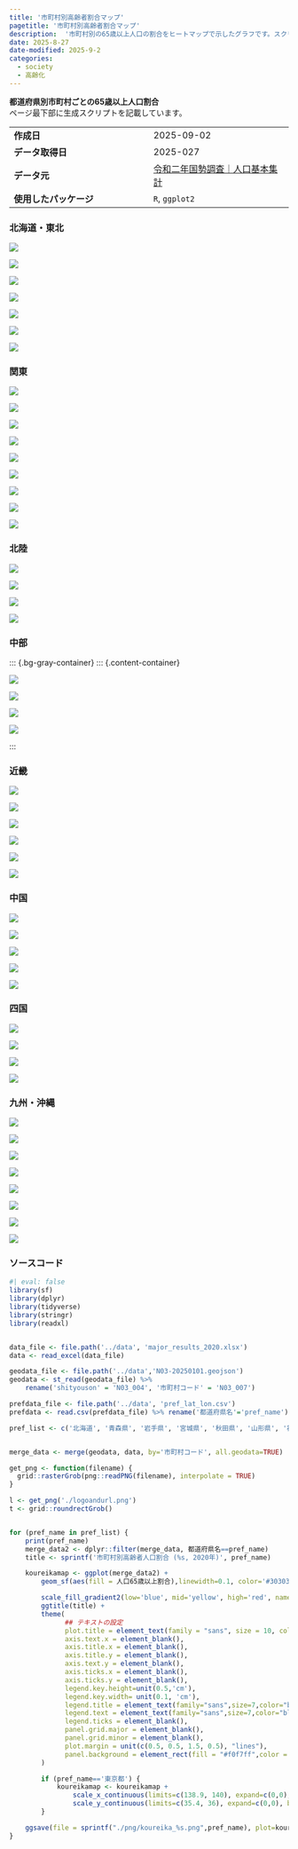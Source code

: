 ```yaml
---
title: '市町村別高齢者割合マップ'
pagetitle: '市町村別高齢者割合マップ'
description:  '市町村別の65歳以上人口の割合をヒートマップで示したグラフです。スクリプトも公開しています。完全フリーです。'
date: 2025-8-27
date-modified: 2025-9-2
categories:
  - society
  - 高齢化
---
```



**都道府県別市町村ごとの65歳以上人口割合**\
ページ最下部に生成スクリプトを記載しています。

|        |        |
| ------ | ------ |
| **作成日** | 2025-09-02 |
| **データ取得日** | 2025-027 |
| **データ元** | [令和二年国勢調査｜人口基本集計](https://www.e-stat.go.jp/stat-search/files?page=1&toukei=00200521) |
| **使用したパッケージ** | `R`, `ggplot2`|

### 北海道・東北

::: {.bg-gray-container}
::: {.content-container}

::: {layout-ncol="4"}
![](./img/koureika_北海道.png)

![](./img/koureika_青森県.png)

![](./img/koureika_岩手県.png)

![](./img/koureika_宮城県.png)

![](./img/koureika_秋田県.png)

![](./img/koureika_山形県.png)

![](./img/koureika_福島県.png)
:::

:::
:::

### 関東

::: {.bg-gray-container}
::: {.content-container}

::: {layout-ncol="4"}
![](./img/koureika_茨城県.png)

![](./img/koureika_栃木県.png)

![](./img/koureika_群馬県.png)

![](./img/koureika_埼玉県.png)

![](./img/koureika_千葉県.png)

![](./img/koureika_東京都.png)

![](./img/koureika_神奈川県.png)

![](./img/koureika_山梨県.png)

![](./img/koureika_長野県.png)
:::

:::
:::

### 北陸

::: {.bg-gray-container}
::: {.content-container}

::: {layout-ncol="4"}
![](./img/koureika_新潟県.png)

![](./img/koureika_富山県.png)

![](./img/koureika_石川県.png)

![](./img/koureika_福井県.png)
:::

:::
:::

### 中部

::: {.bg-gray-container}
::: {.content-container}

::: {layout-ncol="4"}
![](./img/koureika_岐阜県.png)

![](./img/koureika_静岡県.png)

![](./img/koureika_愛知県.png)

![](./img/koureika_三重県.png)
:::

:::

### 近畿

::: {.bg-gray-container}
::: {.content-container}

::: {layout-ncol="4"}
![](./img/koureika_滋賀県.png)

![](./img/koureika_京都府.png)

![](./img/koureika_大阪府.png)

![](./img/koureika_兵庫県.png)

![](./img/koureika_奈良県.png)

![](./img/koureika_和歌山県.png)
:::

:::
:::

### 中国

::: {.bg-gray-container}
::: {.content-container}

::: {layout-ncol="4"}
![](./img/koureika_鳥取県.png)

![](./img/koureika_島根県.png)

![](./img/koureika_岡山県.png)

![](./img/koureika_広島県.png)

![](./img/koureika_山口県.png)
:::

:::
:::

### 四国

::: {.bg-gray-container}
::: {.content-container}

::: {layout-ncol="4"}
![](./img/koureika_徳島県.png)

![](./img/koureika_香川県.png)

![](./img/koureika_愛媛県.png)

![](./img/koureika_高知県.png)
:::

:::
:::

### 九州・沖縄

::: {.bg-gray-container}
::: {.content-container}

::: {layout-ncol="4"}
![](./img/koureika_福岡県.png)

![](./img/koureika_佐賀県.png)

![](./img/koureika_長崎県.png)

![](./img/koureika_熊本県.png)

![](./img/koureika_大分県.png)

![](./img/koureika_宮崎県.png)

![](./img/koureika_鹿児島県.png)

![](./img/koureika_沖縄県.png)
:::

:::
:::

### ソースコード

```r
#| eval: false
library(sf)
library(dplyr)
library(tidyverse)
library(stringr)
library(readxl)


data_file <- file.path('../data', 'major_results_2020.xlsx')
data <- read_excel(data_file)

geodata_file <- file.path('../data','N03-20250101.geojson')
geodata <- st_read(geodata_file) %>%
	rename('shityouson' = 'N03_004', '市町村コード' = 'N03_007')

prefdata_file <- file.path('../data', 'pref_lat_lon.csv')
prefdata <- read.csv(prefdata_file) %>% rename('都道府県名'='pref_name')

pref_list <- c('北海道', '青森県', '岩手県', '宮城県', '秋田県', '山形県', '福島県', '茨城県', '栃木県', '群馬県', '埼玉県', '千葉県', '東京都', '神奈川県', '山梨県', '長野県', '新潟県', '富山県', '石川県', '福井県', '岐阜県', '静岡県', '愛知県', '三重県', '滋賀県', '京都府', '大阪府', '兵庫県', '奈良県', '和歌山県', '鳥取県', '島根県', '岡山県', '広島県', '山口県', '徳島県', '香川県', '愛媛県', '高知県', '福岡県', '佐賀県', '長崎県', '熊本県', '大分県', '宮崎県', '鹿児島県', '沖縄県')


merge_data <- merge(geodata, data, by='市町村コード', all.geodata=TRUE)

get_png <- function(filename) {
  grid::rasterGrob(png::readPNG(filename), interpolate = TRUE)
}

l <- get_png('./logoandurl.png')
t <- grid::roundrectGrob()


for (pref_name in pref_list) {
	print(pref_name)
	merge_data2 <- dplyr::filter(merge_data, 都道府県名==pref_name)
	title <- sprintf('市町村別高齢者人口割合 (%s, 2020年)', pref_name)

	koureikamap <- ggplot(merge_data2) +
		geom_sf(aes(fill = 人口65歳以上割合),linewidth=0.1, color='#303030') +

		scale_fill_gradient2(low='blue', mid='yellow', high='red', name='(%)', midpoint=40, limits=c(15,65)) +
		ggtitle(title) +
		theme(
		      ## テキストの設定
		      plot.title = element_text(family = "sans", size = 10, color="black", hjust = 0.5, face="bold"),
		      axis.text.x = element_blank(),
		      axis.title.x = element_blank(),
		      axis.title.y = element_blank(),
		      axis.text.y = element_blank(),
		      axis.ticks.x = element_blank(),
		      axis.ticks.y = element_blank(),
		      legend.key.height=unit(0.5,'cm'),
		      legend.key.width= unit(0.1, 'cm'),
		      legend.title = element_text(family="sans",size=7,color="black",face="bold"),
		      legend.text = element_text(family="sans",size=7,color="black",face="bold"),
		      legend.ticks = element_blank(),
		      panel.grid.major = element_blank(),
		      panel.grid.minor = element_blank(),
		      plot.margin = unit(c(0.5, 0.5, 1.5, 0.5), "lines"),
		      panel.background = element_rect(fill = "#f0f7ff",color = NA)
		)

		if (pref_name=='東京都') {
			koureikamap <- koureikamap +
				scale_x_continuous(limits=c(138.9, 140), expand=c(0,0), breaks=c(seq(120,150,5))) +
				scale_y_continuous(limits=c(35.4, 36), expand=c(0,0), breaks=c(seq(30,50,5)))
		}

	ggsave(file = sprintf("./png/koureika_%s.png",pref_name), plot=koureikamap, dpi = 150, width = 3.5, height = 3.5)
}
```